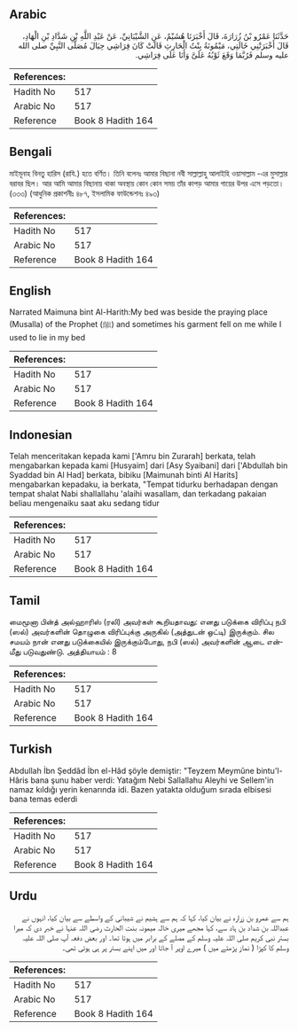 ## Arabic


<div dir="rtl" lang="ar" style={{fontSize:'larger',backgroundColor:'#f8f9fa',padding:20}}>
حَدَّثَنَا عَمْرُو بْنُ زُرَارَةَ، قَالَ أَخْبَرَنَا هُشَيْمٌ، عَنِ الشَّيْبَانِيِّ، عَنْ عَبْدِ اللَّهِ بْنِ شَدَّادِ بْنِ الْهَادِ، قَالَ أَخْبَرَتْنِي خَالَتِي، مَيْمُونَةُ بِنْتُ الْحَارِثِ قَالَتْ كَانَ فِرَاشِي حِيَالَ مُصَلَّى النَّبِيِّ صلى الله عليه وسلم فَرُبَّمَا وَقَعَ ثَوْبُهُ عَلَىَّ وَأَنَا عَلَى فِرَاشِي‏.‏
</div>
<div style={{backgroundColor:'#f8f9fa',padding:20, marginBottom: 10}}><table> <thead> <tr> <th>References:</th> <th></th> </tr> </thead> <tbody><tr><td>Hadith No</td><td>517</td></tr><tr><td>Arabic No</td><td>517</td></tr><tr><td>Reference</td><td>Book 8 Hadith 164</td></tr></tbody></table></div>

## Bengali


<div dir="ltr" lang="bn" style={{fontSize:'larger',backgroundColor:'#f8f9fa',padding:20}}>
মাইমূনাহ বিনতু হারিস (রাযি.) হতে বর্ণিত। তিনি বলেনঃ আমার বিছানা নবী সাল্লাল্লাহু আলাইহি ওয়াসাল্লাম -এর মুসাল্লার বরাবর ছিল। আর আমি আমার বিছানায় থাকা অবস্থায় কোন কোন সময় তাঁর কাপড় আমার গায়ের উপর এসে পড়তো। (৩৩৩) (আধুনিক প্রকাশনীঃ ৪৮৭, ইসলামিক ফাউন্ডেশনঃ ৪৯৩)
</div>
<div style={{backgroundColor:'#f8f9fa',padding:20, marginBottom: 10}}><table> <thead> <tr> <th>References:</th> <th></th> </tr> </thead> <tbody><tr><td>Hadith No</td><td>517</td></tr><tr><td>Arabic No</td><td>517</td></tr><tr><td>Reference</td><td>Book 8 Hadith 164</td></tr></tbody></table></div>

## English


<div dir="ltr" lang="en" style={{fontSize:'larger',backgroundColor:'#f8f9fa',padding:20}}>
Narrated Maimuna bint Al-Harith:My bed was beside the praying place (Musalla) of the Prophet (ﷺ) and sometimes his garment fell on me while I used to lie in my bed
</div>
<div style={{backgroundColor:'#f8f9fa',padding:20, marginBottom: 10}}><table> <thead> <tr> <th>References:</th> <th></th> </tr> </thead> <tbody><tr><td>Hadith No</td><td>517</td></tr><tr><td>Arabic No</td><td>517</td></tr><tr><td>Reference</td><td>Book 8 Hadith 164</td></tr></tbody></table></div>

## Indonesian


<div dir="ltr" lang="id" style={{fontSize:'larger',backgroundColor:'#f8f9fa',padding:20}}>
Telah menceritakan kepada kami ['Amru bin Zurarah] berkata, telah mengabarkan kepada kami [Husyaim] dari [Asy Syaibani] dari ['Abdullah bin Syaddad bin Al Had] berkata, bibiku [Maimunah binti Al Harits] mengabarkan kepadaku, ia berkata, "Tempat tidurku berhadapan dengan tempat shalat Nabi shallallahu 'alaihi wasallam, dan terkadang pakaian beliau mengenaiku saat aku sedang tidur
</div>
<div style={{backgroundColor:'#f8f9fa',padding:20, marginBottom: 10}}><table> <thead> <tr> <th>References:</th> <th></th> </tr> </thead> <tbody><tr><td>Hadith No</td><td>517</td></tr><tr><td>Arabic No</td><td>517</td></tr><tr><td>Reference</td><td>Book 8 Hadith 164</td></tr></tbody></table></div>

## Tamil


<div dir="ltr" lang="ta" style={{fontSize:'larger',backgroundColor:'#f8f9fa',padding:20}}>
மைமூனா பின்த் அல்ஹாரிஸ் (ரலி) அவர்கள் கூறியதாவது: எனது படுக்கை விரிப்பு நபி (ஸல்) அவர்களின் தொழுகை விரிப்புக்கு அருகில் (அத்துடன் ஒட்டி) இருக்கும். சில சமயம் நான் எனது படுக்கையில் இருக்கும்போது, நபி (ஸல்) அவர்களின் ஆடை என்மீது படுவதுண்டு. அத்தியாயம் : 8
</div>
<div style={{backgroundColor:'#f8f9fa',padding:20, marginBottom: 10}}><table> <thead> <tr> <th>References:</th> <th></th> </tr> </thead> <tbody><tr><td>Hadith No</td><td>517</td></tr><tr><td>Arabic No</td><td>517</td></tr><tr><td>Reference</td><td>Book 8 Hadith 164</td></tr></tbody></table></div>

## Turkish


<div dir="ltr" lang="tr" style={{fontSize:'larger',backgroundColor:'#f8f9fa',padding:20}}>
Abdullah İbn Şeddâd İbn el-Hâd şöyle demiştir: "Teyzem Meymûne bintu'l-Hâris bana şunu haber verdi: Yatağım Nebi Sallallahu Aleyhi ve Sellem'in namaz kıldığı yerin kenarında idi. Bazen yatakta olduğum sırada elbisesi bana temas ederdi
</div>
<div style={{backgroundColor:'#f8f9fa',padding:20, marginBottom: 10}}><table> <thead> <tr> <th>References:</th> <th></th> </tr> </thead> <tbody><tr><td>Hadith No</td><td>517</td></tr><tr><td>Arabic No</td><td>517</td></tr><tr><td>Reference</td><td>Book 8 Hadith 164</td></tr></tbody></table></div>

## Urdu


<div dir="rtl" lang="ur" style={{fontSize:'larger',backgroundColor:'#f8f9fa',padding:20}}>
ہم سے عمرو بن زرارہ نے بیان کیا، کہا کہ ہم سے ہشیم نے شیبانی کے واسطے سے بیان کیا، انہوں نے عبداللہ بن شداد بن ہاد سے، کہا مجھے میری خالہ میمونہ بنت الحارث رضی اللہ عنہا نے خبر دی کہ میرا بستر نبی کریم صلی اللہ علیہ وسلم کے مصلے کے برابر میں ہوتا تھا۔ اور بعض دفعہ آپ صلی اللہ علیہ وسلم کا کپڑا ( نماز پڑھتے میں ) میرے اوپر آ جاتا اور میں اپنے بستر پر ہی ہوتی تھی۔
</div>
<div style={{backgroundColor:'#f8f9fa',padding:20, marginBottom: 10}}><table> <thead> <tr> <th>References:</th> <th></th> </tr> </thead> <tbody><tr><td>Hadith No</td><td>517</td></tr><tr><td>Arabic No</td><td>517</td></tr><tr><td>Reference</td><td>Book 8 Hadith 164</td></tr></tbody></table></div>